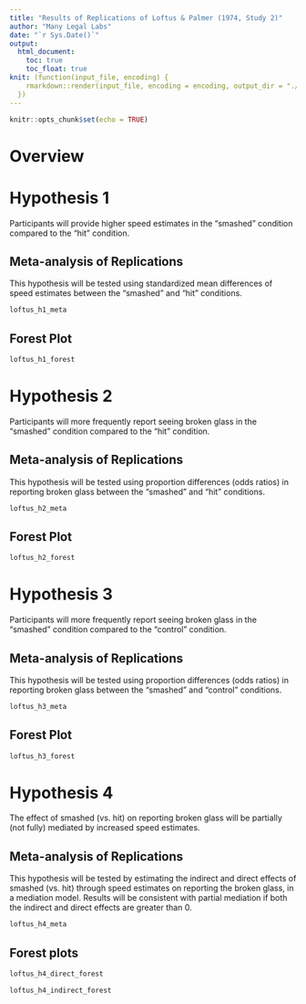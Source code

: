 ```yaml
---
title: "Results of Replications of Loftus & Palmer (1974, Study 2)"
author: "Many Legal Labs"
date: "`r Sys.Date()`"
output: 
  html_document:
    toc: true
    toc_float: true
knit: (function(input_file, encoding) {
    rmarkdown::render(input_file, encoding = encoding, output_dir = "./reports/")
  })
---
```


```r
knitr::opts_chunk$set(echo = TRUE)

```

# Overview

# Hypothesis 1

Participants will provide higher speed estimates in the "smashed" condition compared to the "hit" condition.

## Meta-analysis of Replications

This hypothesis will be tested using standardized mean differences of speed estimates between the "smashed" and "hit" conditions.

```r
loftus_h1_meta
```

## Forest Plot

```r
loftus_h1_forest
```

# Hypothesis 2

Participants will more frequently report seeing broken glass in the "smashed" condition compared to the "hit" condition.

## Meta-analysis of Replications

This hypothesis will be tested using proportion differences (odds ratios) in reporting broken glass between the "smashed" and "hit" conditions.

```r
loftus_h2_meta
```

## Forest Plot

```r
loftus_h2_forest
```

# Hypothesis 3

Participants will more frequently report seeing broken glass in the "smashed" condition compared to the "control" condition.

## Meta-analysis of Replications

This hypothesis will be tested using proportion differences (odds ratios) in reporting broken glass between the "smashed" and "control" conditions.

```r
loftus_h3_meta
```

## Forest Plot

```r
loftus_h3_forest
```

# Hypothesis 4

The effect of smashed (vs. hit) on reporting broken glass will be partially (not fully) mediated by increased speed estimates.

## Meta-analysis of Replications

This hypothesis will be tested by estimating the indirect and direct effects of smashed (vs. hit) through speed estimates on reporting the broken glass, in a mediation model. Results will be consistent with partial mediation if both the indirect and direct effects are greater than 0.

```r
loftus_h4_meta
```

## Forest plots

```r
loftus_h4_direct_forest
```

```r
loftus_h4_indirect_forest
```

